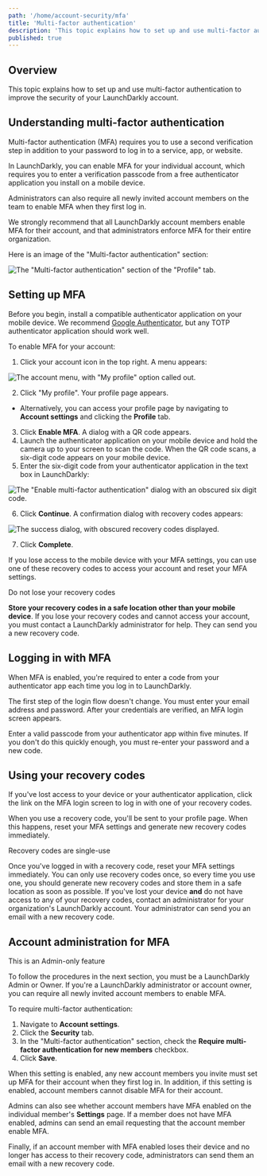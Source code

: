 ```yaml
---
path: '/home/account-security/mfa'
title: 'Multi-factor authentication'
description: 'This topic explains how to set up and use multi-factor authentication to improve the security of your LaunchDarkly account.'
published: true
---
```


## Overview

This topic explains how to set up and use multi-factor authentication to improve the security of your LaunchDarkly account.

## Understanding multi-factor authentication

Multi-factor authentication (MFA) requires you to use a second verification step in addition to your password to log in to a service, app, or website.

In LaunchDarkly, you can enable MFA for your individual account, which requires you to enter a verification passcode from a free authenticator application you install on a mobile device.

Administrators can also require all newly invited account members on the team to enable MFA when they first log in.

We strongly recommend that all LaunchDarkly account members enable MFA for their account, and that administrators enforce MFA for their entire organization.

Here is an image of the "Multi-factor authentication" section:

![The "Multi-factor authentication" section of the "Profile" tab.](mfa.png)

## Setting up MFA

Before you begin, install a compatible authenticator application on your mobile device. We recommend [Google Authenticator](https://support.google.com/accounts/answer/1066447?hl=en), but any TOTP authenticator application should work well.

To enable MFA for your account:

1. Click your account icon in the top right. A menu appears:

![The account menu, with "My profile" option called out.](account-menu-my-profile.png)

2. Click "My profile". Your profile page appears.
  * Alternatively, you can access your profile page by navigating to **Account settings** and clicking the **Profile** tab.
3. Click **Enable MFA**. A dialog with a QR code appears.
4. Launch the authenticator application on your mobile device and hold the camera up to your screen to scan the code. When the QR code scans, a six-digit code appears on your mobile device.
5. Enter the six-digit code from your authenticator application in the text box in LaunchDarkly:

![The "Enable multi-factor authentication" dialog with an obscured six digit code.](mfa-qr.png)

6. Click **Continue**. A confirmation dialog with recovery codes appears:

![The success dialog, with obscured recovery codes displayed.](mfa-recovery-codes.png)

7. Click **Complete**.

If you lose access to the mobile device with your MFA settings, you can use one of these recovery codes to access your account and reset your MFA settings.

<Callout intent="alert">
<CalloutTitle>Do not lose your recovery codes</CalloutTitle>
<CalloutDescription>

**Store your recovery codes in a safe location other than your mobile device**. If you lose your recovery codes and cannot access your account, you must contact a LaunchDarkly administrator for help. They can send you a new recovery code.

</CalloutDescription>
</Callout>

## Logging in with MFA

When MFA is enabled, you're required to enter a code from your authenticator app each time you log in to LaunchDarkly.

The first step of the login flow doesn't change. You must enter your email address and password. After your credentials are verified, an MFA login screen appears.

Enter a valid passcode from your authenticator app within five minutes. If you don't do this quickly enough, you must re-enter your password and a new code.

## Using your recovery codes

If you've lost access to your device or your authenticator application, click the link on the MFA login screen to log in with one of your recovery codes.

When you use a recovery code, you'll be sent to your profile page. When this happens, reset your MFA settings and generate new recovery codes immediately.

<Callout intent="alert">
<CalloutTitle>Recovery codes are single-use</CalloutTitle>
<CalloutDescription>

Once you've logged in with a recovery code, reset your MFA settings immediately. You can only use recovery codes once, so every time you use one, you should generate new recovery codes and store them in a safe location as soon as possible. If you've lost your device **and** do not have access to any of your recovery codes, contact an administrator for your organization's LaunchDarkly account. Your administrator can send you an email with a new recovery code.

</CalloutDescription>
</Callout>

## Account administration for MFA

<Callout intent="info">
<CalloutTitle>This is an Admin-only feature</CalloutTitle>
<CalloutDescription>

To follow the procedures in the next section, you must be a LaunchDarkly Admin or Owner. If you're a LaunchDarkly administrator or account owner, you can require all newly invited account members to enable MFA.

</CalloutDescription>
</Callout>

To require multi-factor authentication:

1. Navigate to **Account settings**.
2. Click the **Security** tab.
3. In the "Multi-factor authentication" section, check the **Require multi-factor authentication for new members** checkbox.
4. Click **Save**.

When this setting is enabled, any new account members you invite must set up MFA for their account when they first log in. In addition, if this setting is enabled, account members cannot disable MFA for their account.

Admins can also see whether account members have MFA enabled on the individual member's **Settings** page. If a member does not have MFA enabled, admins can send an email requesting that the account member enable MFA.

Finally, if an account member with MFA enabled loses their device and no longer has access to their recovery code, administrators can send them an email with a new recovery code.
